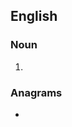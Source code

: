 ==English==

===Noun===
{{head|en|noun plural form}}

# {{plural of|gammer|lang=en}}

===Anagrams===
* {{l|en|grammes}}